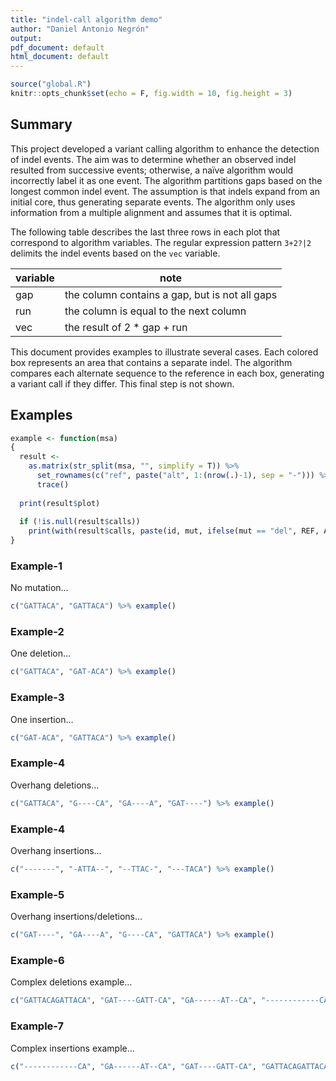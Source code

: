 ```yaml
---
title: "indel-call algorithm demo"
author: "Daniel Antonio Negrón"
output:
pdf_document: default
html_document: default
---
```


```r
source("global.R")
knitr::opts_chunk$set(echo = F, fig.width = 10, fig.height = 3)
```

## Summary

This project developed a variant calling algorithm to enhance the detection of indel events. The aim was to determine whether an observed indel resulted from successive events; otherwise, a naïve algorithm would incorrectly label it as one event. The algorithm partitions gaps based on the longest common indel event. The assumption is that indels expand from an initial core, thus generating separate events. The algorithm only uses information from a multiple alignment and assumes that it is optimal. 

The following table describes the last three rows in each plot that correspond to algorithm variables. The regular expression pattern `3+2?|2` delimits the indel events based on the `vec` variable.

| variable | note |
|-|-|
| gap | the column contains a gap, but is not all gaps |
| run | the column is equal to the next column |
| vec | the result of 2 * gap + run |

This document provides examples to illustrate several cases. Each colored box represents an area that contains a separate indel. The algorithm compares each alternate sequence to the reference in each box, generating a variant call if they differ. This final step is not shown.

## Examples

```r
example <- function(msa)
{
  result <-
    as.matrix(str_split(msa, "", simplify = T)) %>%
      set_rownames(c("ref", paste("alt", 1:(nrow(.)-1), sep = "-"))) %>%
      trace()
  
  print(result$plot)
  
  if (!is.null(result$calls)) 
    print(with(result$calls, paste(id, mut, ifelse(mut == "del", REF, ALT), "@ POS", POS)))
}
```

### Example-1
No mutation...

```r
c("GATTACA", "GATTACA") %>% example()
```

### Example-2

One deletion...

```r
c("GATTACA", "GAT-ACA") %>% example()
```

### Example-3

One insertion...

```r
c("GAT-ACA", "GATTACA") %>% example()
```

### Example-4

Overhang deletions...

```r
c("GATTACA", "G----CA", "GA----A", "GAT----") %>% example()
```

### Example-4

Overhang insertions...

```r
c("-------", "-ATTA--", "--TTAC-", "---TACA") %>% example()
```

### Example-5

Overhang insertions/deletions...

```r
c("GAT----", "GA----A", "G----CA", "GATTACA") %>% example()
```

### Example-6

Complex deletions example...

```r
c("GATTACAGATTACA", "GAT----GATT-CA", "GA------AT--CA", "------------CA") %>% example()
```

### Example-7

Complex insertions example...

```r
c("------------CA", "GA------AT--CA", "GAT----GATT-CA", "GATTACAGATTACA") %>% example()
```

